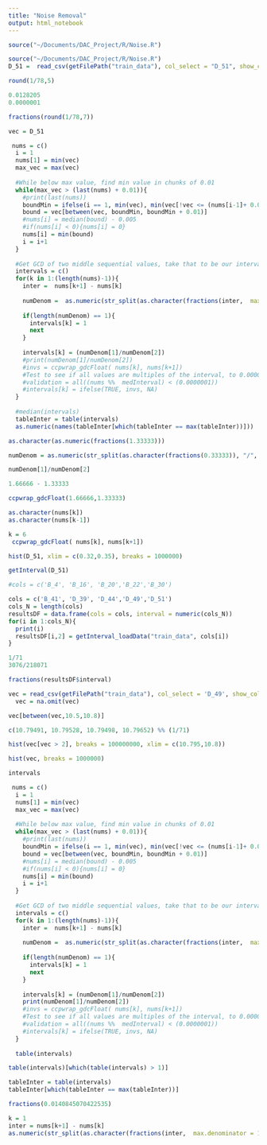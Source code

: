 ```yaml
---
title: "Noise Removal"
output: html_notebook
---
```


```r
source("~/Documents/DAC_Project/R/Noise.R")
```


```r
source("~/Documents/DAC_Project/R/Noise.R")
D_51 =  read_csv(getFilePath("train_data"), col_select = "D_51", show_col_types = FALSE) %>% pull()
```

```r
round(1/78,5)
```

```r
0.0128205
0.0000001

fractions(round(1/78,7))
```

```r
vec = D_51
```

```r
 nums = c()
  i = 1
  nums[1] = min(vec)
  max_vec = max(vec)
  
  #While below max value, find min value in chunks of 0.01
  while(max_vec > (last(nums) + 0.01)){
    #print(last(nums))
    boundMin = ifelse(i == 1, min(vec), min(vec[!vec <= (nums[i-1]+ 0.01)]))
    bound = vec[between(vec, boundMin, boundMin + 0.01)]
    #nums[i] = median(bound) - 0.005
    #if(nums[i] < 0){nums[i] = 0}
    nums[i] = min(bound)
    i = i+1
  }
  
  #Get GCD of two middle sequential values, take that to be our interval to nearest rational 
  intervals = c()
  for(k in 1:(length(nums)-1)){
    inter =  nums[k+1] - nums[k] 
    
    numDenom =  as.numeric(str_split(as.character(fractions(inter,  max.denominator = 100)), "/", simplify = TRUE))
    
    if(length(numDenom) == 1){
      intervals[k] = 1
      next
    }
    
    intervals[k] = (numDenom[1]/numDenom[2])
    #print(numDenom[1]/numDenom[2])
    #invs = ccpwrap_gdcFloat( nums[k], nums[k+1])
    #Test to see if all values are multiples of the interval, to 0.000000000000001 precision (one place less than test case)
    #validation = all((nums %%  medInterval) < (0.0000001))
    #intervals[k] = ifelse(TRUE, invs, NA)
  }
  
  #median(intervals)
  tableInter = table(intervals)
  as.numeric(names(tableInter[which(tableInter == max(tableInter))]))
```

```r
as.character(as.numeric(fractions(1.33333)))
```

```r
numDenom = as.numeric(str_split(as.character(fractions(0.33333)), "/", simplify = TRUE))

numDenom[1]/numDenom[2]
```


```r
1.66666 - 1.33333
```

```r
ccpwrap_gdcFloat(1.66666,1.33333)
```

```r
as.character(nums[k])
as.character(nums[k-1])
```


```r
k = 6
 ccpwrap_gdcFloat( nums[k], nums[k+1])
```

```r
hist(D_51, xlim = c(0.32,0.35), breaks = 1000000)
```

```r
getInterval(D_51)
```


```r
#cols = c('B_4', 'B_16', 'B_20','B_22','B_30')

cols = c('B_41', 'D_39', 'D_44','D_49','D_51')
cols_N = length(cols)
resultsDF = data.frame(cols = cols, interval = numeric(cols_N))
for(i in 1:cols_N){
  print(i)
  resultsDF[i,2] = getInterval_loadData("train_data", cols[i])
}
```

```r
1/71
3076/218071     
```

```r
fractions(resultsDF$interval)
```

```r
vec = read_csv(getFilePath("train_data"), col_select = 'D_49', show_col_types = FALSE) %>% pull()
  vec = na.omit(vec)
```

```r
vec[between(vec,10.5,10.8)]
```


```r
c(10.79491, 10.79528, 10.79498, 10.79652) %% (1/71)
```

```r
hist(vec[vec > 2], breaks = 100000000, xlim = c(10.795,10.8))
```

```r
hist(vec, breaks = 1000000)
```

```r
intervals
```

```r
 nums = c()
  i = 1
  nums[1] = min(vec)
  max_vec = max(vec)
  
  #While below max value, find min value in chunks of 0.01
  while(max_vec > (last(nums) + 0.01)){
    #print(last(nums))
    boundMin = ifelse(i == 1, min(vec), min(vec[!vec <= (nums[i-1]+ 0.01)]))
    bound = vec[between(vec, boundMin, boundMin + 0.01)]
    #nums[i] = median(bound) - 0.005
    #if(nums[i] < 0){nums[i] = 0}
    nums[i] = min(bound)
    i = i+1
  }
  
  #Get GCD of two middle sequential values, take that to be our interval to nearest rational 
  intervals = c()
  for(k in 1:(length(nums)-1)){
    inter =  nums[k+1] - nums[k] 
    
    numDenom =  as.numeric(str_split(as.character(fractions(inter,  max.denominator = 100)), "/", simplify = TRUE))
    
    if(length(numDenom) == 1){
      intervals[k] = 1
      next
    }
    
    intervals[k] = (numDenom[1]/numDenom[2])
    print(numDenom[1]/numDenom[2])
    #invs = ccpwrap_gdcFloat( nums[k], nums[k+1])
    #Test to see if all values are multiples of the interval, to 0.000000000000001 precision (one place less than test case)
    #validation = all((nums %%  medInterval) < (0.0000001))
    #intervals[k] = ifelse(TRUE, invs, NA)
  }
  
  table(intervals)
```

```r
table(intervals)[which(table(intervals) > 1)]
```

```r
tableInter = table(intervals)
tableInter[which(tableInter == max(tableInter))]
```


```r
fractions(0.0140845070422535)
```

```r
k = 1
inter = nums[k+1] - nums[k] 
as.numeric(str_split(as.character(fractions(inter,  max.denominator = 100)), "/", simplify = TRUE))
```


